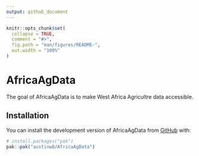 ```yaml
---
output: github_document
---
```


<!-- README.md is generated from README.Rmd. Please edit that file -->

```r
knitr::opts_chunk$set(
  collapse = TRUE,
  comment = "#>",
  fig.path = "man/figures/README-",
  out.width = "100%"
)
```

# AfricaAgData

<!-- badges: start -->
<!-- badges: end -->

The goal of AfricaAgData is to make West Africa Agricultre data accessible. 

## Installation

You can install the development version of AfricaAgData from [GitHub](https://github.com/) with:

``` r
# install.packages("pak")
pak::pak("austinw8/AfricaAgData")
```

